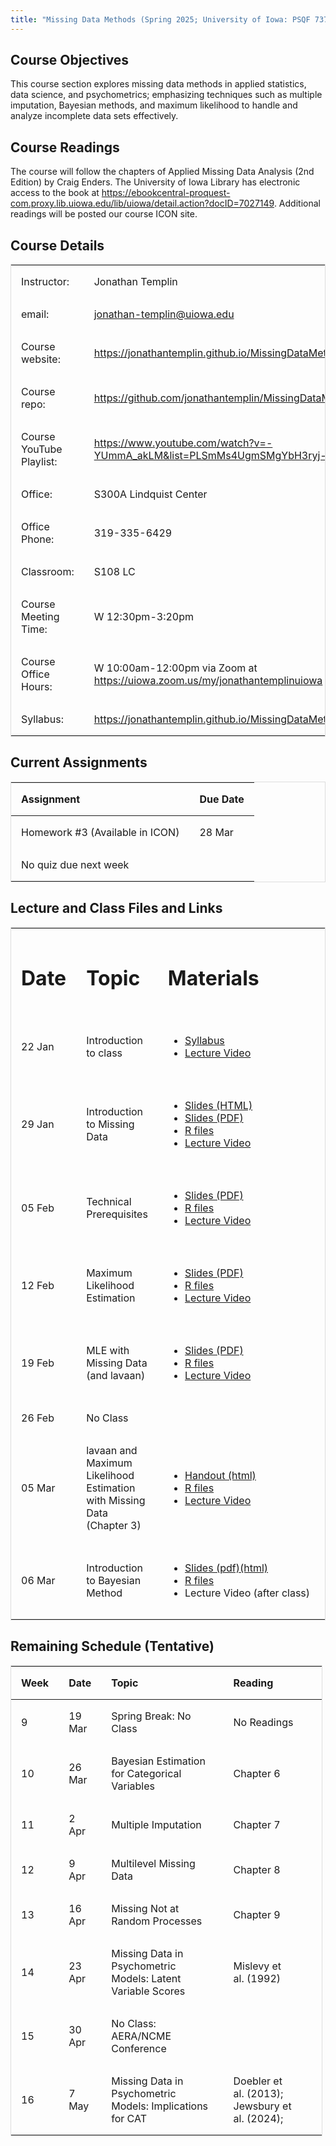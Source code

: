 ```yaml
---
title: "Missing Data Methods (Spring 2025; University of Iowa: PSQF 7375)"
---
```


## Course Objectives

This course section explores missing data methods in applied statistics, data science, and psychometrics; emphasizing techniques such as multiple imputation, Bayesian methods, and maximum likelihood to handle and analyze incomplete data sets effectively.

## Course Readings

The course will follow the chapters of Applied Missing Data Analysis (2nd Edition) by Craig Enders. The University of Iowa Library has electronic access to the book at <https://ebookcentral-proquest-com.proxy.lib.uiowa.edu/lib/uiowa/detail.action?docID=7027149>. Additional readings will be posted our course ICON site.

## Course Details

+--------------------------+---------------------------------------------------------------------------------------+
| Instructor:              | Jonathan Templin                                                                      |
+--------------------------+---------------------------------------------------------------------------------------+
| email:                   | [jonathan-templin\@uiowa.edu](mailto:jonathan-templin@uiowa.edu)                      |
+--------------------------+---------------------------------------------------------------------------------------+
| Course website:          | <https://jonathantemplin.github.io/MissingDataMethods2025/>                           |
+--------------------------+---------------------------------------------------------------------------------------+
| Course repo:             | <https://github.com/jonathantemplin/MissingDataMethods2025>                           |
+--------------------------+---------------------------------------------------------------------------------------+
| Course YouTube Playlist: | <https://www.youtube.com/watch?v=-YUmmA_akLM&list=PLSmMs4UgmSMgYbH3ryj-BTk7F7WWbgWPO> |
+--------------------------+---------------------------------------------------------------------------------------+
| Office:                  | S300A Lindquist Center                                                                |
+--------------------------+---------------------------------------------------------------------------------------+
| Office Phone:            | 319-335-6429                                                                          |
+--------------------------+---------------------------------------------------------------------------------------+
| Classroom:               | S108 LC                                                                               |
+--------------------------+---------------------------------------------------------------------------------------+
| Course Meeting Time:     | W 12:30pm-3:20pm                                                                      |
+--------------------------+---------------------------------------------------------------------------------------+
| Course Office Hours:     | W 10:00am-12:00pm via Zoom at <https://uiowa.zoom.us/my/jonathantemplinuiowa>         |
+--------------------------+---------------------------------------------------------------------------------------+
| Syllabus:                | <https://jonathantemplin.github.io/MissingDataMethods2025/s25mdm_syllabus.html>       |
+--------------------------+---------------------------------------------------------------------------------------+

## Current Assignments

| Assignment                      | Due Date |
|---------------------------------|----------|
| Homework #3 (Available in ICON) | 28 Mar   |
| No quiz due next week           |          |

## Lecture and Class Files and Links

```{=html}
<style>
table {
  border-collapse: collapse;
  width: 100%;
  border: 1px solid #ddd;
}

th, td {
  text-align: left;
  padding: 16px;
}
</style>
```

+------------+------------------------------------------------------------------------+-------------------------------------------------------------------------------------------------------------------------------------------------------------------------------------------------------------------------------------------------------------------------------------+
| # Date     | # Topic                                                                | # Materials                                                                                                                                                                                                                                                                         |
+------------+------------------------------------------------------------------------+-------------------------------------------------------------------------------------------------------------------------------------------------------------------------------------------------------------------------------------------------------------------------------------+
| 22 Jan     | Introduction to class                                                  | -   [Syllabus](https://jonathantemplin.github.io/MissingDataMethods2025/s25mdm_syllabus.html)                                                                                                                                                                                       |
|            |                                                                        | -   [Lecture Video](https://www.youtube.com/watch?v=-YUmmA_akLM&list=PLSmMs4UgmSMgYbH3ryj-BTk7F7WWbgWPO)                                                                                                                                                                            |
+------------+------------------------------------------------------------------------+-------------------------------------------------------------------------------------------------------------------------------------------------------------------------------------------------------------------------------------------------------------------------------------+
| 29 Jan     | Introduction to Missing Data                                           | -   [Slides (HTML)](https://jonathantemplin.github.io/MissingDataMethods2025/_lectures/01_Introduction_to_Missing_Data/01_Introduction_Missing_Data_S2025.html#/title-slide)                                                                                                        |
|            |                                                                        | -   [Slides (PDF)](https://jonathantemplin.github.io/MissingDataMethods2025/_lectures/01_Introduction_to_Missing_Data/01_Introduction_Missing_Data_S2025.pdf)                                                                                                                       |
|            |                                                                        | -   [R files](https://github.com/jonathantemplin/MissingDataMethods2025/tree/main/_lectures/01_Introduction_to_Missing_Data)                                                                                                                                                        |
|            |                                                                        | -   [Lecture Video](https://youtu.be/UbO_SZXaTcg)                                                                                                                                                                                                                                   |
+------------+------------------------------------------------------------------------+-------------------------------------------------------------------------------------------------------------------------------------------------------------------------------------------------------------------------------------------------------------------------------------+
| 05 Feb     | Technical Prerequisites                                                | -   [Slides (PDF)](https://jonathantemplin.github.io/MissingDataMethods2025/_lectures/02_Technical_Prerequisites/02_Technical_Prerequisites_S2025.pdf)                                                                                                                              |
|            |                                                                        | -   [R files](https://github.com/jonathantemplin/MissingDataMethods2025/tree/main/_lectures/02_Technical_Prerequisites)                                                                                                                                                             |
|            |                                                                        | -   [Lecture Video](https://youtu.be/LVLebx5hweI)                                                                                                                                                                                                                                   |
+------------+------------------------------------------------------------------------+-------------------------------------------------------------------------------------------------------------------------------------------------------------------------------------------------------------------------------------------------------------------------------------+
| 12 Feb     | Maximum Likelihood Estimation                                          | -   [Slides (PDF)](https://jonathantemplin.github.io/MissingDataMethods2025/_lectures/03_Maximum_Likelihood_Estimation/03_Maximum_Likelihood_Estimation_S2025.pdf)                                                                                                                  |
|            |                                                                        | -   [R files](https://github.com/jonathantemplin/MissingDataMethods2025/tree/main/_lectures/03_Maximum_Likelihood_Estimation)                                                                                                                                                       |
|            |                                                                        | -   [Lecture Video](https://youtu.be/e4iMA0XB9qw)                                                                                                                                                                                                                                   |
+------------+------------------------------------------------------------------------+-------------------------------------------------------------------------------------------------------------------------------------------------------------------------------------------------------------------------------------------------------------------------------------+
| 19 Feb     | MLE with Missing Data (and lavaan)                                     | -   [Slides (PDF)](https://jonathantemplin.github.io/MissingDataMethods2025/_lectures/04_lavaan_and_Missing_Data_Using_MLEs/04_lavaan_and_Missing_Data_Using_MLE_S2025.pdf)                                                                                                         |
|            |                                                                        | -   [R files](https://github.com/jonathantemplin/MissingDataMethods2025/tree/main/_lectures/04_lavaan_and_Missing_Data_Using_MLEs)                                                                                                                                                  |
|            |                                                                        | -   [Lecture Video](https://youtu.be/e4iMA0XB9qw)                                                                                                                                                                                                                                   |
+------------+------------------------------------------------------------------------+-------------------------------------------------------------------------------------------------------------------------------------------------------------------------------------------------------------------------------------------------------------------------------------+
| 26 Feb     | No Class                                                               |                                                                                                                                                                                                                                                                                     |
+------------+------------------------------------------------------------------------+-------------------------------------------------------------------------------------------------------------------------------------------------------------------------------------------------------------------------------------------------------------------------------------+
| 05 Mar     | lavaan and Maximum Likelihood Estimation with Missing Data (Chapter 3) | -   [Handout (html)](https://jonathantemplin.github.io/MissingDataMethods2025/_lectures/05_Missing_Data_with_MLEs/05_MLE_with_Missing_Data.html)                                                                                                                                    |
|            |                                                                        | -   [R files](https://github.com/jonathantemplin/MissingDataMethods2025/tree/main/_lectures/05_Missing_Data_with_MLEs)                                                                                                                                                              |
|            |                                                                        | -   [Lecture Video](https://youtu.be/o8G5bN-6QSg)                                                                                                                                                                                                                                   |
+------------+------------------------------------------------------------------------+-------------------------------------------------------------------------------------------------------------------------------------------------------------------------------------------------------------------------------------------------------------------------------------+
| 06 Mar     | Introduction to Bayesian Method                                        | -   [Slides (pdf)](https://jonathantemplin.github.io/MissingDataMethods2025/_lectures/05_Missing_Data_with_MLEs/05_MLE_with_Missing_Data.html)[ (html)](https://jonathantemplin.github.io/MissingDataMethods2025/_lectures/05_Missing_Data_with_MLEs/05_MLE_with_Missing_Data.html) |
|            |                                                                        | -   [R files](https://github.com/jonathantemplin/MissingDataMethods2025/tree/main/_lectures/05_Missing_Data_with_MLEs)                                                                                                                                                              |
|            |                                                                        | -   Lecture Video (after class)                                                                                                                                                                                                                                                     |
+------------+------------------------------------------------------------------------+-------------------------------------------------------------------------------------------------------------------------------------------------------------------------------------------------------------------------------------------------------------------------------------+

## Remaining Schedule (Tentative)

+----------+----------+-------------------------------------------------------------+------------------------------------------------+
| Week     | Date     | Topic                                                       | Reading                                        |
+==========+==========+=============================================================+================================================+
| 9        | 19 Mar   | Spring Break: No Class                                      | No Readings                                    |
+----------+----------+-------------------------------------------------------------+------------------------------------------------+
| 10       | 26 Mar   | Bayesian Estimation for Categorical Variables               | Chapter 6                                      |
+----------+----------+-------------------------------------------------------------+------------------------------------------------+
| 11       | 2 Apr    | Multiple Imputation                                         | Chapter 7                                      |
+----------+----------+-------------------------------------------------------------+------------------------------------------------+
| 12       | 9 Apr    | Multilevel Missing Data                                     | Chapter 8                                      |
+----------+----------+-------------------------------------------------------------+------------------------------------------------+
| 13       | 16 Apr   | Missing Not at Random Processes                             | Chapter 9                                      |
+----------+----------+-------------------------------------------------------------+------------------------------------------------+
| 14       | 23 Apr   | Missing Data in Psychometric Models: Latent Variable Scores | Mislevy et al. (1992)                          |
+----------+----------+-------------------------------------------------------------+------------------------------------------------+
| 15       | 30 Apr   | No Class: AERA/NCME Conference                              |                                                |
+----------+----------+-------------------------------------------------------------+------------------------------------------------+
| 16       | 7 May    | Missing Data in Psychometric Models: Implications for CAT   | Doebler et al. (2013); Jewsbury et al. (2024); |
+----------+----------+-------------------------------------------------------------+------------------------------------------------+
